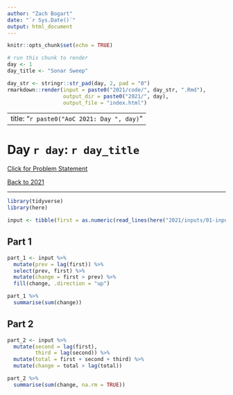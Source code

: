 ```yaml
---
author: "Zach Bogart"
date: "`r Sys.Date()`"
output: html_document
---
```


```r
knitr::opts_chunk$set(echo = TRUE)
```

```r
# run this chunk to render
day <- 1
day_title <- "Sonar Sweep"

day_str <- stringr::str_pad(day, 2, pad = "0")
rmarkdown::render(input = paste0("2021/code/", day_str, ".Rmd"), 
                  output_dir = paste0("2021/", day),
                  output_file = "index.html")
```

---
title: "`r paste0("AoC 2021: Day ", day)`"
---

# Day `r day`: `r day_title`

[Click for Problem Statement](`r paste0("https://adventofcode.com/2021/day/", day)`)

[Back to 2021](/advent_of_code/2021/)

---

```r
library(tidyverse)
library(here)
```

```r
input <- tibble(first = as.numeric(read_lines(here("2021/inputs/01-input.txt"))))
```

## Part 1

```r

part_1 <- input %>% 
  mutate(prev = lag(first)) %>% 
  select(prev, first) %>% 
  mutate(change = first > prev) %>% 
  fill(change, .direction = "up")

part_1 %>% 
  summarise(sum(change))

```

## Part 2

```r
part_2 <- input %>% 
  mutate(second = lag(first),
         third = lag(second)) %>% 
  mutate(total = first + second + third) %>% 
  mutate(change = total > lag(total))

part_2 %>% 
  summarise(sum(change, na.rm = TRUE))

```

